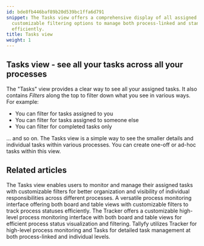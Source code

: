 ```yaml
---
id: bde8fb446baf89b20d539bc1ffa6d791
snippet: The Tasks view offers a comprehensive display of all assigned tasks with
  customizable filtering options to manage both process-linked and standalone tasks
  efficiently.
title: Tasks view
weight: 1
---
```


## Tasks view - see all your tasks across all your processes

The "Tasks" view provides a clear way to see all your assigned tasks. It also contains _Filters_ along the top to filter down what you see in various ways. For example:

* You can filter for tasks assigned to you
* You can filter for tasks assigned to someone else
* You can filter for completed tasks only

... and so on. The Tasks view is a simple way to see the smaller details and individual tasks within various processes. You can create one-off or ad-hoc tasks within this view.



<PageTree />


## Related articles
<CardGrid>
<LinkTitleCard header="<b>Tracking And Tasks > Tasks view</b>" href="/products/pro/tracking-and-tasks/tasks-view/" > The Tasks view enables users to monitor and manage their assigned tasks with customizable filters for better organization and visibility of individual responsibilities across different processes. </LinkTitleCard>
<LinkTitleCard header="<b>Tracking And Tasks > Tracker view</b>" href="/products/pro/tracking-and-tasks/tracker-view/" > A versatile process monitoring interface offering both board and table views with customizable filters to track process statuses efficiently. </LinkTitleCard>
<LinkTitleCard header="<b>Tracking And Tasks > Tracker view</b>" href="/products/pro/tracking-and-tasks/tracker-view/" > The Tracker offers a customizable high-level process monitoring interface with both board and table views for efficient process status visualization and filtering. </LinkTitleCard>
<LinkTitleCard header="<b>Pro > Tracking</b>" href="/products/pro/tracking-and-tasks/" > Tallyfy utilizes Tracker for high-level process monitoring and Tasks for detailed task management at both process-linked and individual levels. </LinkTitleCard>
</CardGrid>